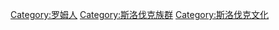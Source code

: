 [[Category:罗姆人|Category:罗姆人]]
[[Category:斯洛伐克族群|Category:斯洛伐克族群]]
[[Category:斯洛伐克文化|Category:斯洛伐克文化]]